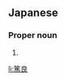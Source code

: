 ==Japanese==
{{ja-kanjitab|あつ|よし}}

===Proper noun===
{{ja-pos|あつよし|proper}}

# {{given name|male|lang=ja|sort=あつよし}}

[[li:篤良]]